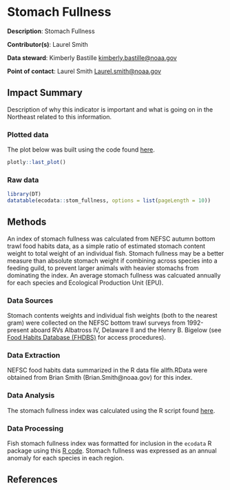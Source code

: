 # Stomach Fullness

**Description**: Stomach Fullness

**Contributor(s)**:  Laurel Smith
  
**Data steward**: Kimberly Bastille <kimberly.bastille@noaa.gov>
  
**Point of contact**: Laurel Smith <Laurel.smith@noaa.gov>

## Impact Summary

Description of why this indicator is important and what is going on in the Northeast related to this information. 

### Plotted data 

The plot below was built using the code found
[here](https://github.com/NOAA-EDAB/ecodata/blob/master/chunk-scripts/macrofauna.Rmd-ma-stomachs.R). 

```r

plotly::last_plot()
```

### Raw data 
 
```r
library(DT)
datatable(ecodata::stom_fullness, options = list(pageLength = 10))
```

## Methods {#stom_fullness-methods}

An index of stomach fullness was calculated from NEFSC autumn bottom trawl food habits data, as a simple ratio of estimated stomach content weight to total weight of an individual fish. Stomach fullness may be a better measure than absolute stomach weight if combining across species into a feeding guild, to prevent larger animals with heavier stomachs from dominating the index. An average stomach fullness was calcuated annually for each species and Ecological Production Unit (EPU).

### Data Sources

Stomach contents weights and individual fish weights (both to the nearest gram) were collected on the NEFSC bottom trawl surveys from 1992-present aboard RVs Albatross IV, Delaware II and the Henry B. Bigelow (see [Food Habits Database (FHDBS)](https://inport.nmfs.noaa.gov/inport) for access procedures).


### Data Extraction

NEFSC food habits data summarized in the R data file allfh.RData were obtained from Brian Smith (Brian.Smith@noaa.gov) for this index.


### Data Analysis

The stomach fullness index was calculated using the R script found [here](https://github.com/Laurels1/StomachFullness). 

### Data Processing

Fish stomach fullness index was formatted for inclusion in the `ecodata` R package using this [R code](https://github.com/NOAA-EDAB/ecodata/blob/master/data-raw/get_stom_fullness.R). Stomach fullness was expressed as an annual anomaly for each species in each region.


## References